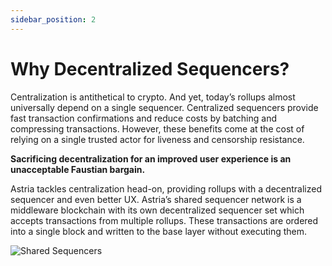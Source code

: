 ```yaml
---
sidebar_position: 2
---
```


# Why Decentralized Sequencers?


<DeploymentsRedirect />

Centralization is antithetical to crypto. And yet, today’s rollups almost
universally depend on a single sequencer. Centralized sequencers provide fast
transaction confirmations and reduce costs by batching and compressing
transactions. However, these benefits come at the cost of relying on a single
trusted actor for liveness and censorship resistance.

**Sacrificing decentralization for an improved user experience is an
unacceptable Faustian bargain.**

Astria tackles centralization head-on, providing rollups with a decentralized
sequencer and even better UX. Astria’s shared sequencer network is a middleware
blockchain with its own decentralized sequencer set which accepts transactions
from multiple rollups. These transactions are ordered into a single block and
written to the base layer without executing them.

![Shared Sequencers](assets/shared_sequencer.png)
